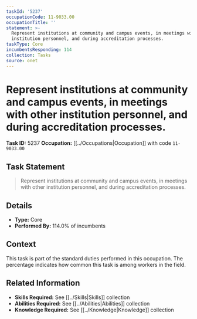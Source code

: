 ```yaml
---
taskId: '5237'
occupationCode: 11-9033.00
occupationTitle: ''
statement: >-
  Represent institutions at community and campus events, in meetings with other
  institution personnel, and during accreditation processes.
taskType: Core
incumbentsResponding: 114
collection: Tasks
source: onet
---
```

# Represent institutions at community and campus events, in meetings with other institution personnel, and during accreditation processes.

**Task ID:** 5237
**Occupation:** [[../Occupations|Occupation]] with code `11-9033.00`

## Task Statement

> Represent institutions at community and campus events, in meetings with other institution personnel, and during accreditation processes.

## Details

- **Type:** Core
- **Performed By:** 114.0% of incumbents

## Context

This task is part of the standard duties performed in this occupation. The percentage indicates how common this task is among workers in the field.

## Related Information

- **Skills Required:** See [[../Skills|Skills]] collection
- **Abilities Required:** See [[../Abilities|Abilities]] collection
- **Knowledge Required:** See [[../Knowledge|Knowledge]] collection
